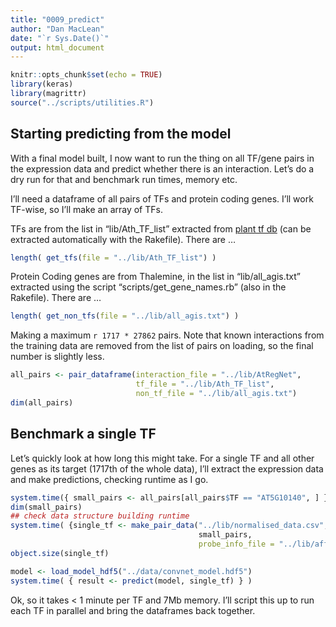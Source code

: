 ```yaml
---
title: "0009_predict"
author: "Dan MacLean"
date: "`r Sys.Date()`"
output: html_document
---
```


```r
knitr::opts_chunk$set(echo = TRUE)
library(keras)
library(magrittr)
source("../scripts/utilities.R")
```

## Starting predicting from the model

With a final model built, I now want to run the thing on all TF/gene pairs in the expression data and predict whether there is an interaction. Let's do a dry run for that and benchmark run times, memory etc. 

I'll need a dataframe of all pairs of TFs and protein coding genes. I'll work TF-wise, so I'll make an array of TFs.

TFs are from the list in "lib/Ath_TF_list" extracted from [plant tf db](http://planttfdb.cbi.pku.edu.cn/download/TF_list/Ath_TF_list.gz) (can be extracted automatically with the Rakefile). There are ...

```r
length( get_tfs(file = "../lib/Ath_TF_list") )
```

Protein Coding genes are from Thalemine, in the list in "lib/all_agis.txt" extracted using the script "scripts/get_gene_names.rb" (also in the Rakefile). There are ...

```r
length( get_non_tfs(file = "../lib/all_agis.txt") )
```

Making a maximum `r 1717 * 27862` pairs. Note that known interactions from the training data are removed from the list of pairs on loading, so the final number is slightly less.

```r
all_pairs <- pair_dataframe(interaction_file = "../lib/AtRegNet", 
                            tf_file = "../lib/Ath_TF_list", 
                            non_tf_file = "../lib/all_agis.txt")
dim(all_pairs)
```

## Benchmark a single TF

Let's quickly look at how long this might take. For a single TF and all other genes as its target (1717th of the whole data), I'll extract the expression data and make predictions, checking runtime as I go. 

```r
system.time({ small_pairs <- all_pairs[all_pairs$TF == "AT5G10140", ] })
dim(small_pairs)
## check data structure building runtime
system.time( {single_tf <- make_pair_data("../lib/normalised_data.csv", 
                                          small_pairs, 
                                          probe_info_file = "../lib/affy_ATH1_array_elements-2010-12-20.txt") } )
object.size(single_tf)
```

```r
model <- load_model_hdf5("../data/convnet_model.hdf5")
system.time( { result <- predict(model, single_tf) } )
```


Ok, so it takes < 1 minute per TF and 7Mb memory. I'll script this up to run each TF in parallel and bring the dataframes back together. 